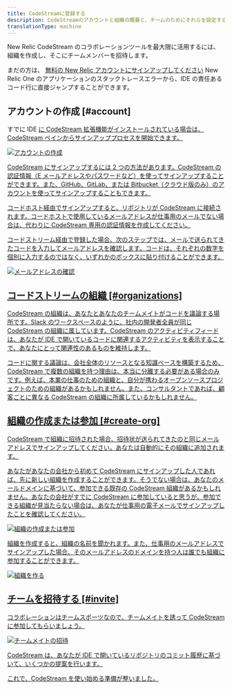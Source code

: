 ```yaml
---
title: CodeStreamに登録する
description: CodeStreamのアカウントと組織の概要と、チームのためにそれらを設定する方法について説明します。
translationType: machine
---
```


New Relic CodeStream のコラボレーションツールを最大限に活用するには、組織を作成し、そこにチームメンバーを招待します。

まだの方は、 [無料の New Relic アカウントにサインアップしてください](https://newrelic.com/signup) New Relic One のアプリケーションのスタックトレースエラーから、IDE の責任あるコード行に直接ジャンプすることができます。

## アカウントの作成 [#account]

すでに IDE [に CodeStream 拡張機能がインストールされている場合は、CodeStream ペインからサインアッププロセスを開始できます。](/docs/codestream/start-here/install-codestream)

[![アカウントの作成](src/images/CreateAnAccount6.png)](/docs/codestream/start-here/install-codestream)

[CodeStream にサインアップするには 2 つの方法があります。CodeStream の認証情報（E メールアドレスやパスワードなど）を使ってサインアップすることができます。また、GitHub、GitLab、または Bitbucket（クラウド版のみ）のアカウントを使ってサインアップすることもできます。](/docs/codestream/start-here/install-codestream)

[コードホスト経由でサインアップすると、リポジトリが CodeStream に接続されます。コードホストで使用しているメールアドレスが仕事用のメールでない場合は、代わりに CodeStream 専用の認証情報を作成してください。](/docs/codestream/start-here/install-codestream)

[コードストリーム経由で登録した場合、次のステップでは、メールで送られてきたコードを入力してメールアドレスを確認します。コードは、それぞれの数字を個別に入力するのではなく、いずれかのボックスに貼り付けることができます。](/docs/codestream/start-here/install-codestream)

[![メールアドレスの確認](src/images/EmailConfirmation1.png)](/docs/codestream/start-here/install-codestream)

## [コードストリームの組織 [#organizations]](/docs/codestream/start-here/install-codestream)

[CodeStream の組織は、あなたとあなたのチームメイトがコードを議論する場所です。Slack のワークスペースのように、社内の開発者全員が同じ CodeStream の組織に属しています。CodeStream のアクティビティフィードは、あなたが IDE で開いているコードに関連するアクティビティを表示することで、あなたにとって関連性のあるものを維持します。](/docs/codestream/start-here/install-codestream)

[コードに関する議論は、会社全体のリソースとなる知識ベースを構築するため、CodeStream で複数の組織を持つ理由は、本当に分離する必要がある場合のみです。例えば、本業の仕事のための組織と、自分が携わるオープンソースプロジェクトのための組織があるかもしれません。また、コンサルタントであれば、顧客ごとに異なる CodeStream の組織に所属しているかもしれません。](/docs/codestream/start-here/install-codestream)

## [組織の作成または参加 [#create-org]](/docs/codestream/start-here/install-codestream)

[CodeStream で組織に招待された場合、招待状が送られてきたのと同じメールアドレスでサインアップしてください。あなたは自動的にその組織に追加されます。](/docs/codestream/start-here/install-codestream)

[あなたがあなたの会社から初めて CodeStream にサインアップした人であれば、先に新しい組織を作成することができます。そうでない場合は、あなたのメールドメインに基づいて、参加できる既存の CodeStream 組織があるかもしれません。あなたの会社がすでに CodeStream に参加していると思うが、参加できる組織が見当たらない場合は、あなたが仕事用の電子メールでサインアップしたことを確認してください。](/docs/codestream/start-here/install-codestream)

[![組織の作成または参加](src/images/CreateOrJoinOrg.png)](/docs/codestream/start-here/install-codestream)

[組織を作成すると、組織の名前を聞かれます。また、仕事用のメールアドレスでサインアップした場合、そのメールアドレスのドメインを持つ人は誰でも組織に参加することができます。](/docs/codestream/start-here/install-codestream)

[![組織を作る](src/images/CreateOrg.png)](/docs/codestream/start-here/install-codestream)

## [チームを招待する [#invite]](/docs/codestream/start-here/install-codestream)

[コラボレーションはチームスポーツなので、チームメイトを誘って CodeStream に参加してもらいましょう。](/docs/codestream/start-here/install-codestream)

[![チームメイトの招待](src/images/InviteTeammates.png)](/docs/codestream/start-here/install-codestream)

[CodeStream は、あなたが IDE で開いているリポジトリのコミット履歴に基づいて、いくつかの提案を行います。](/docs/codestream/start-here/install-codestream)

[これで、CodeStream を使い始める準備が整いました。](/docs/codestream/start-here/install-codestream)
